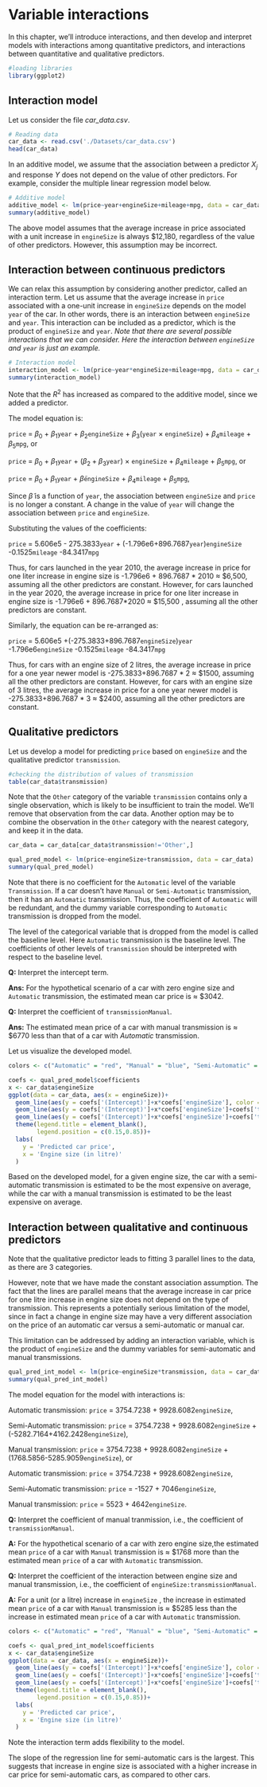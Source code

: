 # Variable interactions

In this chapter, we'll introduce interactions, and then develop and interpret models with interactions among quantitative predictors, and interactions between quantitative and qualitative predictors.

```r
#loading libraries
library(ggplot2)
```


## Interaction model

Let us consider the file *car_data.csv*. 

```r
# Reading data
car_data <- read.csv('./Datasets/car_data.csv')
head(car_data)
```

In an additive model, we assume that the association between a predictor $X_j$ and response $Y$ does not depend on the value of other predictors. For example, consider the multiple linear regression model below.

```r
# Additive model
additive_model <- lm(price~year+engineSize+mileage+mpg, data = car_data)
summary(additive_model)
```

The above model assumes that the average increase in price associated with a unit increase in `engineSize` is always $12,180, regardless of the value of other predictors. However, this assumption may be incorrect.

## Interaction between continuous predictors

We can relax this assumption by considering another predictor, called an interaction term. Let us assume that the average increase in `price` associated with a one-unit increase in `engineSize` depends on the model `year` of the car. In other words, there is an interaction between `engineSize` and `year`. This interaction can be included as a predictor, which is the product of `engineSize` and `year`. *Note that there are several possible interactions that we can consider. Here the interaction between `engineSize` and `year` is just an example.*

```r
# Interaction model
interaction_model <- lm(price~year*engineSize+mileage+mpg, data = car_data)
summary(interaction_model)
```

Note that the $R^2$ has increased as compared to the additive model, since we added a predictor.

The model equation is:

`price` = $\beta_0$ + $\beta_1$`year` + $\beta_2$`engineSize` + $\beta_3$(`year` $\times$ `engineSize`) + $\beta_4$`mileage` + $\beta_5$`mpg`,
or

`price` = $\beta_0$ + $\beta_1$`year` + ($\beta_2+\beta_3$`year`) $\times$ `engineSize` + $\beta_4$`mileage` + $\beta_5$`mpg`,
or

`price` = $\beta_0 + \beta_1$`year` + $\tilde \beta$`engineSize` + $\beta_4$`mileage` + $\beta_5$`mpg`,


Since $\tilde \beta$ is a function of `year`, the association between `engineSize` and `price` is no longer a constant. A change in the value of `year` will change the association between `price` and `engineSize`.

Substituting the values of the coefficients:

`price` = 5.606e5 - 275.3833`year` + (-1.796e6+896.7687`year`)`engineSize` -0.1525`mileage` -84.3417`mpg`

Thus, for cars launched in the year 2010, the average increase in price for one liter increase in engine size is -1.796e6 + 896.7687 * 2010 $\approx$ \$6,500, assuming all the other predictors are constant. However, for cars launched in the year 2020, the average increase in price for one liter increase in engine size is -1.796e6 + 896.7687*2020 $\approx$ \$15,500 , assuming all the other predictors are constant.

Similarly, the equation can be re-arranged as:

`price` = 5.606e5 +(-275.3833+896.7687`engineSize`)`year` -1.796e6`engineSize` -0.1525`mileage` -84.3417`mpg`

Thus, for cars with an engine size of 2 litres, the average increase in price for a one year newer model is -275.3833+896.7687 * 2 $\approx$ \$1500, assuming all the other predictors are constant. However, for cars with an engine size of 3 litres, the average increase in price for a one year newer model is -275.3833+896.7687 * 3 $\approx$ \$2400, assuming all the other predictors are constant.

## Qualitative predictors

Let us develop a model for predicting `price` based on `engineSize` and the qualitative predictor `transmission`.

```r
#checking the distribution of values of transmission
table(car_data$transmission)
```

Note that the `Other` category of the variable `transmission` contains only a single observation, which is likely to be insufficient to train the model. We'll remove that observation from the car data. Another option may be to combine the observation in the `Other` category with the nearest category, and keep it in the data.

```r
car_data = car_data[car_data$transmission!='Other',]
```

```r
qual_pred_model <- lm(price~engineSize+transmission, data = car_data)
summary(qual_pred_model)
```

Note that there is no coefficient for the `Automatic` level of the variable `Transmission`. If a car doesn't have `Manual` or `Semi-Automatic` transmission, then it has an `Automatic` transmission. Thus, the coefficient of `Automatic` will be redundant, and the dummy variable corresponding to `Automatic` transmission is dropped from the model. 

The level of the categorical variable that is dropped from the model is called the baseline level. Here `Automatic` transmission is the baseline level. The coefficients of other levels of `transmission` should be interpreted with respect to the baseline level. 

**Q:** Interpret the intercept term.

**Ans:** For the hypothetical scenario of a car with zero engine size and `Automatic` transmission, the estimated mean car price is $\approx$ \$3042.

**Q:** Interpret the coefficient of `transmissionManual`.

**Ans:** The estimated mean price of a car with manual transmission is $\approx$ \$6770 less than that of a car with *Automatic* transmission.

Let us visualize the developed model.

```r
colors <- c("Automatic" = "red", "Manual" = "blue", "Semi-Automatic" = "green")

coefs <- qual_pred_model$coefficients
x <- car_data$engineSize
ggplot(data = car_data, aes(x = engineSize))+
  geom_line(aes(y = coefs['(Intercept)']+x*coefs['engineSize'], color = 'Automatic'))+
  geom_line(aes(y = coefs['(Intercept)']+x*coefs['engineSize']+coefs['transmissionManual'], color = 'Manual'))+
  geom_line(aes(y = coefs['(Intercept)']+x*coefs['engineSize']+coefs['transmissionSemi-Auto'], color = 'Semi-Automatic'))+
  theme(legend.title = element_blank(),
        legend.position = c(0.15,0.85))+
  labs(
    y = 'Predicted car price',
    x = 'Engine size (in litre)'
  )
```

Based on the developed model, for a given engine size, the car with a semi-automatic transmission is estimated to be the most expensive on average, while the car with a manual transmission is estimated to be the least expensive on average.

## Interaction between qualitative and continuous predictors

Note that the qualitative predictor leads to fitting 3 parallel lines to the data, as there are 3 categories.

However, note that we have made the constant association assumption. The fact that the lines are parallel means that the average increase in car price for one litre increase in engine size does not depend on the type of transmission. This represents a potentially serious limitation of the model, since in fact a change in engine size may have a very different association on the price of an automatic car versus a semi-automatic or manual car.

This limitation can be addressed by adding an interaction variable, which is the product of `engineSize` and the dummy variables for semi-automatic and manual transmissions. 

```r
qual_pred_int_model <- lm(price~engineSize*transmission, data = car_data)
summary(qual_pred_int_model)
```

The model equation for the model with interactions is:

Automatic transmission: `price` = 3754.7238	 + 9928.6082`engineSize`, 

Semi-Automatic transmission: `price` = 3754.7238 + 9928.6082`engineSize` + (-5282.7164+4162.2428`engineSize`), 

Manual transmission: `price` = 3754.7238 + 9928.6082`engineSize` +(1768.5856-5285.9059`engineSize`), or

Automatic transmission: `price` = 3754.7238	+ 9928.6082`engineSize`, 

Semi-Automatic transmission: `price` = -1527 + 7046`engineSize`, 

Manual transmission: `price` = 5523 + 4642`engineSize`.

**Q:** Interpret the coefficient of manual tranmission, i.e., the coefficient of `transmissionManual`.

**A:** For the hypothetical scenario of a car with zero engine size,the estimated mean `price` of a car with `Manual` transmission is $\approx$ \$1768 more than the estimated mean `price` of a car with `Automatic` transmission. 

**Q:** Interpret the coefficient of the interaction between engine size and manual transmission, i.e., the coefficient of `engineSize:transmissionManual`.

**A:** For a unit (or a litre) increase in `engineSize` , the increase in estimated mean `price` of a car with `Manual` transmission is $\approx$ \$5285 less than the increase in estimated mean `price` of a car with `Automatic` transmission.


```r
colors <- c("Automatic" = "red", "Manual" = "blue", "Semi-Automatic" = "green")

coefs <- qual_pred_int_model$coefficients
x <- car_data$engineSize
ggplot(data = car_data, aes(x = engineSize))+
  geom_line(aes(y = coefs['(Intercept)']+x*coefs['engineSize'], color = 'Automatic'))+
  geom_line(aes(y = coefs['(Intercept)']+x*coefs['engineSize']+coefs['transmissionManual']+x*coefs['engineSize:transmissionManual'], color = 'Manual'))+
  geom_line(aes(y = coefs['(Intercept)']+x*coefs['engineSize']+coefs['transmissionSemi-Auto']+x*coefs['engineSize:transmissionSemi-Auto'], color = 'Semi-Automatic'))+
  theme(legend.title = element_blank(),
        legend.position = c(0.15,0.85))+
  labs(
    y = 'Predicted car price',
    x = 'Engine size (in litre)'
  )
```


Note the interaction term adds flexibility to the model.

The slope of the regression line for semi-automatic cars is the largest. This suggests that increase in engine size is associated with a higher increase in car price for semi-automatic cars, as compared to other cars.